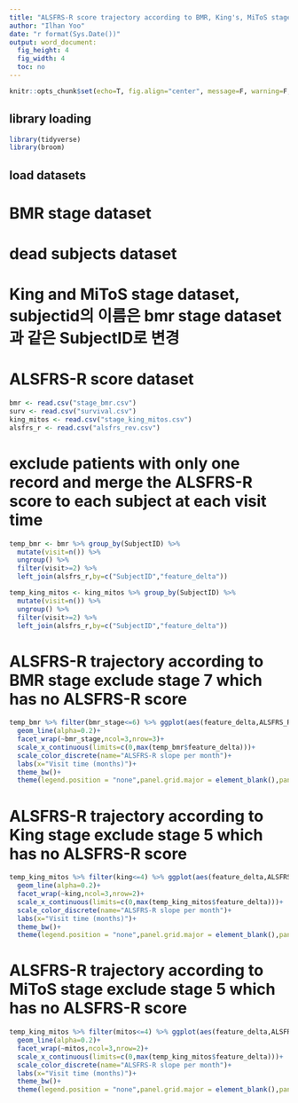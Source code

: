 ---
title: "ALSFRS-R score trajectory according to BMR, King's, MiToS stage"
author: "Ilhan Yoo"
date: "r format(Sys.Date())"
output: word_document:
  fig_height: 4
  fig_width: 4
  toc: no
---

```{r setup, include=FALSE}
knitr::opts_chunk$set(echo=T, fig.align="center", message=F, warning=F, dpi=300, dev="tiff")
```

## library loading
```{r}
library(tidyverse)
library(broom)
```

## load datasets
# BMR stage dataset
# dead subjects dataset
# King and MiToS stage dataset, subjectid의 이름은 bmr stage dataset과 같은 SubjectID로 변경 
# ALSFRS-R score dataset
```{r}
bmr <- read.csv("stage_bmr.csv")
surv <- read.csv("survival.csv")
king_mitos <- read.csv("stage_king_mitos.csv")
alsfrs_r <- read.csv("alsfrs_rev.csv")
```


# exclude patients with only one record and merge the ALSFRS-R score to each subject at each visit time 
```{r}
temp_bmr <- bmr %>% group_by(SubjectID) %>% 
  mutate(visit=n()) %>% 
  ungroup() %>% 
  filter(visit>=2) %>% 
  left_join(alsfrs_r,by=c("SubjectID","feature_delta"))

temp_king_mitos <- king_mitos %>% group_by(SubjectID) %>% 
  mutate(visit=n()) %>% 
  ungroup() %>% 
  filter(visit>=2) %>% 
  left_join(alsfrs_r,by=c("SubjectID","feature_delta"))
```


# ALSFRS-R trajectory according to BMR stage exclude stage 7 which has no ALSFRS-R score
```{r}
temp_bmr %>% filter(bmr_stage<=6) %>% ggplot(aes(feature_delta,ALSFRS_R_Total,col=factor(bmr_stage),group=factor(SubjectID)))+
  geom_line(alpha=0.2)+
  facet_wrap(~bmr_stage,ncol=3,nrow=3)+
  scale_x_continuous(limits=c(0,max(temp_bmr$feature_delta)))+
  scale_color_discrete(name="ALSFRS-R slope per month")+
  labs(x="Visit time (months)")+
  theme_bw()+
  theme(legend.position = "none",panel.grid.major = element_blank(),panel.grid.minor = element_blank())
```



# ALSFRS-R trajectory according to King stage exclude stage 5 which has no ALSFRS-R score
```{r}
temp_king_mitos %>% filter(king<=4) %>% ggplot(aes(feature_delta,ALSFRS_R_Total,col=factor(king),group=factor(SubjectID)))+
  geom_line(alpha=0.2)+
  facet_wrap(~king,ncol=3,nrow=2)+
  scale_x_continuous(limits=c(0,max(temp_king_mitos$feature_delta)))+
  scale_color_discrete(name="ALSFRS-R slope per month")+
  labs(x="Visit time (months)")+
  theme_bw()+
  theme(legend.position = "none",panel.grid.major = element_blank(),panel.grid.minor = element_blank())
```



# ALSFRS-R trajectory according to MiToS stage exclude stage 5 which has no ALSFRS-R score
```{r}
temp_king_mitos %>% filter(mitos<=4) %>% ggplot(aes(feature_delta,ALSFRS_R_Total,col=factor(mitos),group=factor(SubjectID)))+
  geom_line(alpha=0.2)+
  facet_wrap(~mitos,ncol=3,nrow=2)+
  scale_x_continuous(limits=c(0,max(temp_king_mitos$feature_delta)))+
  scale_color_discrete(name="ALSFRS-R slope per month")+
  labs(x="Visit time (months)")+
  theme_bw()+
  theme(legend.position = "none",panel.grid.major = element_blank(),panel.grid.minor = element_blank())
```
